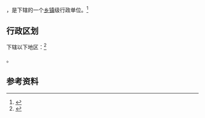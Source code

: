 {{中国乡级行政区|63/22/24/400/000}}

'''{{PAGENAMEBASE}}'''，是{{PRC admin/fullname|63/22/24/400/000|3}}下辖的一个[[乡镇|乡镇]]级行政单位。<ref>{{PRC admin/ref sgc|{{PRC admin/parent|63/22/24/400/000}}}}</ref>

== 行政区划 ==

{{PAGENAMEBASE}}下辖以下地区：<ref>{{PRC admin/ref sgc|63/22/24/400/000}}</ref>

{{PRC admin/children|63/22/24/400/000}}。

== 参考资料 ==

{{reflist}}

{{行政区划小作品}}
{{PRC admin/navcat|63/22/24/400/000}}